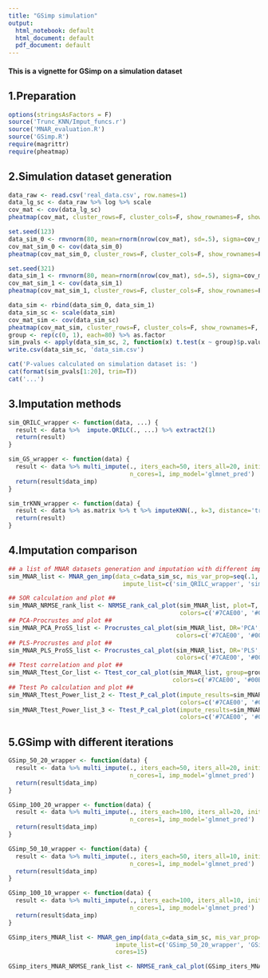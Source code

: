 ```yaml
---
title: "GSimp simulation"
output:
  html_notebook: default
  html_document: default
  pdf_document: default
---
```

#### This is a vignette for GSimp on a simulation dataset

## 1.Preparation
```r
options(stringsAsFactors = F)
source('Trunc_KNN/Imput_funcs.r')
source('MNAR_evaluation.R')
source('GSimp.R')
require(magrittr)
require(pheatmap)
```

## 2.Simulation dataset generation
```r
data_raw <- read.csv('real_data.csv', row.names=1)
data_lg_sc <- data_raw %>% log %>% scale
cov_mat <- cov(data_lg_sc)
pheatmap(cov_mat, cluster_rows=F, cluster_cols=F, show_rownames=F, show_colnames=F, main='Covariance of real data')

set.seed(123)
data_sim_0 <- rmvnorm(80, mean=rnorm(nrow(cov_mat), sd=.5), sigma=cov_mat, method='svd')
cov_mat_sim_0 <- cov(data_sim_0)
pheatmap(cov_mat_sim_0, cluster_rows=F, cluster_cols=F, show_rownames=F, show_colnames=F, main='Covariance of sim. data-0 (group-0)')

set.seed(321)
data_sim_1 <- rmvnorm(80, mean=rnorm(nrow(cov_mat), sd=.5), sigma=cov_mat, method='svd')
cov_mat_sim_1 <- cov(data_sim_1)
pheatmap(cov_mat_sim_1, cluster_rows=F, cluster_cols=F, show_rownames=F, show_colnames=F, main='Covariance of sim. data-1 (group-1)')

data_sim <- rbind(data_sim_0, data_sim_1)
data_sim_sc <- scale(data_sim)
cov_mat_sim <- cov(data_sim_sc)
pheatmap(cov_mat_sim, cluster_rows=F, cluster_cols=F, show_rownames=F, show_colnames=F, main='Covariance of complete sim. data (group-0 & 1)')
group <- rep(c(0, 1), each=80) %>% as.factor
sim_pvals <- apply(data_sim_sc, 2, function(x) t.test(x ~ group)$p.value)
write.csv(data_sim_sc, 'data_sim.csv')
```

```r
cat('P-values calculated on simulation dataset is: ') 
cat(format(sim_pvals[1:20], trim=T))
cat('...')
```

## 3.Imputation methods
```r
sim_QRILC_wrapper <- function(data, ...) {
  result <- data %>%  impute.QRILC(., ...) %>% extract2(1)
  return(result)
}

sim_GS_wrapper <- function(data) {
  result <- data %>% multi_impute(., iters_each=50, iters_all=20, initial='qrilc', lo=-Inf, hi='min', 
                                  n_cores=1, imp_model='glmnet_pred')
  return(result$data_imp)
}

sim_trKNN_wrapper <- function(data) {
  result <- data %>% as.matrix %>% t %>% imputeKNN(., k=3, distance='truncation', perc=0) %>% t
  return(result)
}
```

## 4.Imputation comparison
```r
## a list of MNAR datasets generation and imputation with different imputation wrapper functions ##
sim_MNAR_list <- MNAR_gen_imp(data_c=data_sim_sc, mis_var_prop=seq(.1, .8, .1), var_mis_prop=seq(.3, .6, .1),
                                impute_list=c('sim_QRILC_wrapper', 'sim_GS_wrapper', 'sim_trKNN_wrapper'), cores=10)
```

```r
## SOR calculation and plot ##
sim_MNAR_NRMSE_rank_list <- NRMSE_rank_cal_plot(sim_MNAR_list, plot=T, x='Miss_Num', 
                                                colors=c('#7CAE00', '#00BFC4', '#C77CFF'), shapes=c(17, 15, 3))
## PCA-Procrustes and plot ##
sim_MNAR_PCA_ProSS_list <- Procrustes_cal_plot(sim_MNAR_list, DR='PCA', nPCs=2, x='Miss_Num', plot=T, 
                                               colors=c('#7CAE00', '#00BFC4', '#C77CFF'), shapes=c(17, 15, 3))
## PLS-Procrustes and plot ##
sim_MNAR_PLS_ProSS_list <- Procrustes_cal_plot(sim_MNAR_list, DR='PLS', nPCs=2, outcome=group, x='Miss_Num', plot=T, 
                                               colors=c('#7CAE00', '#00BFC4', '#C77CFF'), shapes=c(17, 15, 3))
## Ttest correlation and plot ##
sim_MNAR_Ttest_Cor_list <- Ttest_cor_cal_plot(sim_MNAR_list, group=group, plot=T, x='Miss_Num', cor='P', 
                                              colors=c('#7CAE00', '#00BFC4', '#C77CFF'), shapes=c(17, 15, 3))
## Ttest Po calculation and plot ##
sim_MNAR_Ttest_Power_list_2 <- Ttest_P_cal_plot(impute_results=sim_MNAR_list, group=group, plot=T, p_cut=.05, x = 'Miss_Num', 
                                                colors=c('#7CAE00', '#00BFC4', '#C77CFF'), shapes=c(17, 15, 3))
sim_MNAR_Ttest_Power_list_3 <- Ttest_P_cal_plot(impute_results=sim_MNAR_list, group=group, plot=T, p_cut=.01, x = 'Miss_Num', 
                                                colors=c('#7CAE00', '#00BFC4', '#C77CFF'), shapes=c(17, 15, 3))

```

## 5.GSimp with different iterations
```r
GSimp_50_20_wrapper <- function(data) {
  result <- data %>% multi_impute(., iters_each=50, iters_all=20, initial='qrilc', lo=-Inf, hi='min', 
                                  n_cores=1, imp_model='glmnet_pred')
  return(result$data_imp)
}

GSimp_100_20_wrapper <- function(data) {
  result <- data %>% multi_impute(., iters_each=100, iters_all=20, initial='qrilc', lo=-Inf, hi='min', 
                                  n_cores=1, imp_model='glmnet_pred')
  return(result$data_imp)
}

GSimp_50_10_wrapper <- function(data) {
  result <- data %>% multi_impute(., iters_each=50, iters_all=10, initial='qrilc', lo=-Inf, hi='min', 
                                  n_cores=1, imp_model='glmnet_pred')
  return(result$data_imp)
}

GSimp_100_10_wrapper <- function(data) {
  result <- data %>% multi_impute(., iters_each=100, iters_all=10, initial='qrilc', lo=-Inf, hi='min', 
                                  n_cores=1, imp_model='glmnet_pred')
  return(result$data_imp)
}
```

```r
GSimp_iters_MNAR_list <- MNAR_gen_imp(data_c=data_sim_sc, mis_var_prop=seq(.2, .5, .1), var_mis_prop=seq(.1, .5, .1),
                              impute_list=c('GSimp_50_20_wrapper', 'GSimp_100_20_wrapper', 'GSimp_50_10_wrapper', 'GSimp_100_10_wrapper'),
                              cores=15)
```

```r
GSimp_iters_MNAR_NRMSE_rank_list <- NRMSE_rank_cal_plot(GSimp_iters_MNAR_list, plot=T, x='Miss_Num')
```
